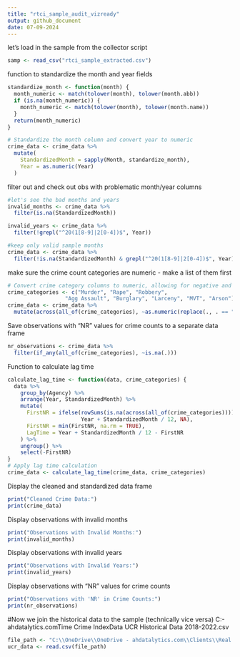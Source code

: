 ```yaml
---
title: "rtci_sample_audit_vizready"
output: github_document
date: 07-09-2024
---
```


let's load in the sample from the collector script
```r
samp <- read_csv("rtci_sample_extracted.csv")
```
function to standardize the month and year fields
```r
standardize_month <- function(month) {
  month_numeric <- match(tolower(month), tolower(month.abb))
  if (is.na(month_numeric)) {
    month_numeric <- match(tolower(month), tolower(month.name))
  }
  return(month_numeric)
}

# Standardize the month column and convert year to numeric
crime_data <- crime_data %>%
  mutate(
    StandardizedMonth = sapply(Month, standardize_month),
    Year = as.numeric(Year)
  )
```
filter out and check out obs with problematic month/year columns
```r
#let's see the bad months and years 
invalid_months <- crime_data %>%
  filter(is.na(StandardizedMonth))

invalid_years <- crime_data %>%
  filter(!grepl("^20(1[8-9]|2[0-4])$", Year))

#keep only valid sample months
crime_data <- crime_data %>%
  filter(!is.na(StandardizedMonth) & grepl("^20(1[8-9]|2[0-4])$", Year))

```
make sure the crime count categories are numeric - make a list of them first
```r
# Convert crime category columns to numeric, allowing for negative and positive numbers and 0
crime_categories <- c("Murder", "Rape", "Robbery", 
                  "Agg Assault", "Burglary", "Larceny", "MVT", "Arson")
crime_data <- crime_data %>%
  mutate(across(all_of(crime_categories), ~as.numeric(replace(., . == "NR", NA))))
```
Save observations with "NR" values for crime counts to a separate data frame
```r
nr_observations <- crime_data %>%
  filter(if_any(all_of(crime_categories), ~is.na(.)))
```
Function to calculate lag time
```r
calculate_lag_time <- function(data, crime_categories) {
  data %>%
    group_by(Agency) %>%
    arrange(Year, StandardizedMonth) %>%
    mutate(
      FirstNR = ifelse(rowSums(is.na(across(all_of(crime_categories)))) > 0,
                       Year + StandardizedMonth / 12, NA),
      FirstNR = min(FirstNR, na.rm = TRUE),
      LagTime = Year + StandardizedMonth / 12 - FirstNR
    ) %>%
    ungroup() %>%
    select(-FirstNR)
}
# Apply lag time calculation
crime_data <- calculate_lag_time(crime_data, crime_categories)
```
Display the cleaned and standardized data frame
```r
print("Cleaned Crime Data:")
print(crime_data)
```
Display observations with invalid months
```r
print("Observations with Invalid Months:")
print(invalid_months)
```
Display observations with invalid years
```r
print("Observations with Invalid Years:")
print(invalid_years)
```
Display observations with "NR" values for crime counts
```r
print("Observations with 'NR' in Crime Counts:")
print(nr_observations)
```

#Now we join the historical data to the sample (technically vice versa)
C:\OneDrive\OneDrive - ahdatalytics.com\Clients\Real Time Crime Index\Historical Data
UCR Historical Data 2018-2022.csv
```r
file_path <- "C:\\OneDrive\\OneDrive - ahdatalytics.com\\Clients\\Real Time Crime Index\\Historical Data\\UCR Historical Data 2018-2022.csv"
ucr_data <- read.csv(file_path)
```